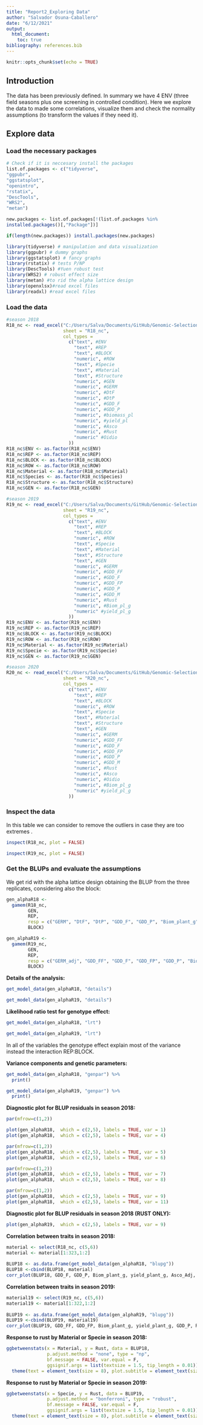 ```yaml
---
title: "Report2_Exploring Data"
author: "Salvador Osuna-Caballero"
date: "6/12/2021"
output:
  html_document:
    toc: true
bibliography: references.bib
---
```


```r
knitr::opts_chunk$set(echo = TRUE)
```

## Introduction

The data has been previously defined. In summary we have 4 ENV (three field seasons plus one screening in controlled condition). Here we explore the data to made some correlations, visualize them and check the normality assumptions (to transform the values if they need it).

## Explore data

### Load the necessary packages

```r
# Check if it is neccesary install the packages
list.of.packages <- c("tidyverse",
"ggpubr",
"ggstatsplot",
"openintro",
"rstatix",
"DescTools",
"WRS2",
"metan")

new.packages <- list.of.packages[!(list.of.packages %in%
installed.packages()[,"Package"])]

if(length(new.packages)) install.packages(new.packages)

library(tidyverse) # manipulation and data visualization
library(ggpubr) # dummy graphs
library(ggstatsplot) # fancy graphs
library(rstatix) # tests P/NP
library(DescTools) #Yuen robust test
library(WRS2) # robust effect size
library(metan) #to rid the alpha lattice design
library(openxlsx)#read excel files
library(readxl) #read excel files
```

### Load the data

```r
#season 2018
R18_nc <- read_excel("C:/Users/Salva/Documents/GitHub/Genomic-Selection/Genomic Selection_SALVA/data/R18_19_20.xlsx", 
                     sheet = "R18_nc", 
                     col_types = 
                       c("text", #ENV
                         "text", #REP
                         "text", #BLOCK
                         "numeric", #ROW
                         "text", #Specie
                         "text", #Material
                         "text", #Structure
                         "numeric", #GEN
                         "numeric", #GERM
                         "numeric", #DtF
                         "numeric", #DtP
                         "numeric", #GDD_F	
                         "numeric", #GDD_P
                         "numeric", #biomass_pl
                         "numeric", #yield_pl
                         "numeric", #Asco
                         "numeric", #Rust
                         "numeric" #Oidio
                       ))
R18_nc$ENV <- as.factor(R18_nc$ENV)
R18_nc$REP <- as.factor(R18_nc$REP)
R18_nc$BLOCK <- as.factor(R18_nc$BLOCK)
R18_nc$ROW <- as.factor(R18_nc$ROW)
R18_nc$Material <- as.factor(R18_nc$Material)
R18_nc$Species <- as.factor(R18_nc$Species)
R18_nc$Structure <- as.factor(R18_nc$Structure)
R18_nc$GEN <- as.factor(R18_nc$GEN)

#season 2019
R19_nc <- read_excel("C:/Users/Salva/Documents/GitHub/Genomic-Selection/Genomic Selection_SALVA/data/R18_19_20.xlsx", 
                     sheet = "R19_nc", 
                     col_types = 
                       c("text", #ENV
                         "text", #REP
                         "text", #BLOCK
                         "numeric", #ROW
                         "text", #Specie
                         "text", #Material
                         "text", #Structure
                         "text", #GEN
                         "numeric", #GERM
                         "numeric", #GDD_FF
                         "numeric", #GDD_F
                         "numeric", #GDD_FP	
                         "numeric", #GDD_P
                         "numeric", #GDD_M
                         "numeric", #Rust
                         "numeric", #Biom_pl_g
                         "numeric" #yield_pl_g
                       ))
R19_nc$ENV <- as.factor(R19_nc$ENV)
R19_nc$REP <- as.factor(R19_nc$REP)
R19_nc$BLOCK <- as.factor(R19_nc$BLOCK)
R19_nc$ROW <- as.factor(R19_nc$ROW)
R19_nc$Material <- as.factor(R19_nc$Material)
R19_nc$Specie <- as.factor(R19_nc$Specie)
R19_nc$GEN <- as.factor(R19_nc$GEN)

#season 2020
R20_nc <- read_excel("C:/Users/Salva/Documents/GitHub/Genomic-Selection/Genomic Selection_SALVA/data/R18_19_20.xlsx", 
                     sheet = "R20_nc", 
                     col_types = 
                       c("text", #ENV
                         "text", #REP
                         "text", #BLOCK
                         "numeric", #ROW
                         "text", #Specie
                         "text", #Material
                         "text", #Structure
                         "text", #GEN
                         "numeric", #GERM
                         "numeric", #GDD_FF
                         "numeric", #GDD_F
                         "numeric", #GDD_FP	
                         "numeric", #GDD_P
                         "numeric", #GDD_M
                         "numeric", #Rust
                         "numeric", #Asco
                         "numeric", #Oidio
                         "numeric", #Biom_pl_g
                         "numeric" #yield_pl_g
                       )) 
```

### Inspect the data

In this table we can consider to remove the outliers in case they are too extremes .

```r
inspect(R18_nc, plot = FALSE)

```

```r
inspect(R19_nc, plot = FALSE)
```

### Get the BLUPs and evaluate the assumptions

We get rid with the alpha lattice design obtaining the BLUP from the three replicates, considering also the block:

```r
gen_alphaR18 <- 
  gamem(R18_nc, 
        GEN, 
        REP, 
        resp = c("GERM", "DtF", "DtP", "GDD_F", "GDD_P", "Biom_plant_g", "yield_plant_g", "Asco_Adj", "Rust", "Rust_adj", "Oidio"), 
        BLOCK)
```

```r
gen_alphaR19 <- 
  gamem(R19_nc, 
        GEN, 
        REP, 
        resp = c("GERM_adj", "GDD_FF", "GDD_F", "GDD_FP", "GDD_P", "Biom_plant_g", "yield_plant_g", "GDD_M", "Rust", "Rust_adj"), 
        BLOCK)
```

**Details of the analysis:**

```r
get_model_data(gen_alphaR18, "details")
```

```r
get_model_data(gen_alphaR19, "details")
```

**Likelihood ratio test for genotype effect:**

```r
get_model_data(gen_alphaR18, "lrt")
```

```r
get_model_data(gen_alphaR19, "lrt")
```

In all of the variables the genotype effect explain most of the variance instead the interaction REP:BLOCK.

**Variance components and genetic parameters:**

```r
get_model_data(gen_alphaR18, "genpar") %>%
  print()
```

```r
get_model_data(gen_alphaR19, "genpar") %>%
  print()
```

**Diagnostic plot for BLUP residuals in season 2018:**

```r
par(mfrow=c(1,2))

plot(gen_alphaR18,  which = c(2,5), labels = TRUE, var = 1)
plot(gen_alphaR18,  which = c(2,5), labels = TRUE, var = 4)
```

```r
par(mfrow=c(1,2))
plot(gen_alphaR18,  which = c(2,5), labels = TRUE, var = 5)
plot(gen_alphaR18,  which = c(2,5), labels = TRUE, var = 6)
```

```r
par(mfrow=c(1,2))
plot(gen_alphaR18,  which = c(2,5), labels = TRUE, var = 7)
plot(gen_alphaR18,  which = c(2,5), labels = TRUE, var = 8)
```

```r
par(mfrow=c(1,2))
plot(gen_alphaR18,  which = c(2,5), labels = TRUE, var = 9)
plot(gen_alphaR18,  which = c(2,5), labels = TRUE, var = 11)
```

**Diagnostic plot for BLUP residuals in season 2018 (RUST ONLY):**

```r
plot(gen_alphaR19,  which = c(2,5), labels = TRUE, var = 9)
```

**Correlation between traits in season 2018:**

```r
material <- select(R18_nc, c(5,6))
material <- material[1:323,1:2]
  
BLUP18 <- as.data.frame(get_model_data(gen_alphaR18, "blupg"))
BLUP18 <-cbind(BLUP18, material)
corr_plot(BLUP18, GDD_F, GDD_P, Biom_plant_g, yield_plant_g, Asco_Adj, Rust, Oidio, col.by = Material)
```

**Correlation between traits in season 2019:**

```r
material19 <- select(R19_nc, c(5,6))
material19 <- material[1:322,1:2]
  
BLUP19 <- as.data.frame(get_model_data(gen_alphaR19, "blupg"))
BLUP19 <-cbind(BLUP19, material19)
corr_plot(BLUP19, GDD_FF, GDD_FP, Biom_plant_g, yield_plant_g, GDD_P, Rust, GDD_M, col.by = Material)
```

**Response to rust by Material or Specie in season 2018:**

```r
ggbetweenstats(x = Material, y = Rust, data = BLUP18, 
               p.adjust.method = "none", type = "np",
               bf.message = FALSE, var.equal = F,
               ggsignif.args = list(textsize = 1.5, tip_length = 0.01)) +
  theme(text = element_text(size = 8), plot.subtitle = element_text(size=8))
```

**Response to rust by Material or Specie in season 2019:**

```r
ggbetweenstats(x = Specie, y = Rust, data = BLUP19, 
               p.adjust.method = "bonferroni", type = "robust",
               bf.message = FALSE, var.equal = F,
               ggsignif.args = list(textsize = 1.5, tip_length = 0.01)) +
  theme(text = element_text(size = 8), plot.subtitle = element_text(size=8))
```

\
\
